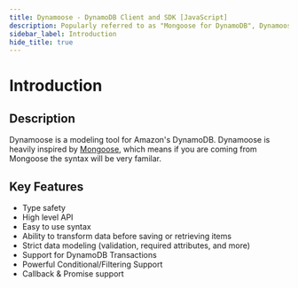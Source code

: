 ```yaml
---
title: Dynamoose - DynamoDB Client and SDK [JavaScript]
description: Popularly referred to as "Mongoose for DynamoDB", Dynamoose is a JavaScript client and SDK for Amazon DynamoDB.
sidebar_label: Introduction
hide_title: true
---
```


# Introduction

## Description

Dynamoose is a modeling tool for Amazon's DynamoDB. Dynamoose is heavily inspired by [Mongoose](https://mongoosejs.com/), which means if you are coming from Mongoose the syntax will be very familar.

## Key Features
- Type safety
- High level API
- Easy to use syntax
- Ability to transform data before saving or retrieving items
- Strict data modeling (validation, required attributes, and more)
- Support for DynamoDB Transactions
- Powerful Conditional/Filtering Support
- Callback & Promise support
